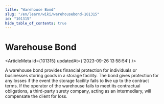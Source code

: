 ```yaml
---
title: "Warehouse Bond"
slug: "/en/learn/wiki/warehousebond-101315"
id: "101315"
hide_table_of_contents: true
---
```



# Warehouse Bond

<ArticleMeta id={101315} updatedAt={'2023-09-26 13:58:54'} />
<div className='border-solid border-b border-t-0 my-4 border-[var(--ifm-color-gray-300)]' />

A warehouse bond provides financial protection for individuals or businesses storing goods in a storage facility. The bond gives protection for any losses if the event the storage facility fails to live up to the contract terms. If the operator of the warehouse fails to meet its contractual obligations, a third-party surety company, acting as an intermediary, will compensate the client for loss.
